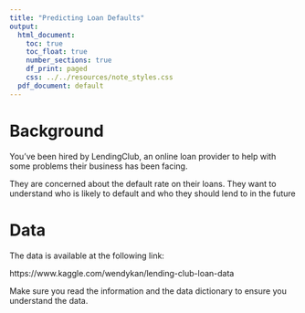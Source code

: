 ```yaml
---
title: "Predicting Loan Defaults"
output:
  html_document:
    toc: true
    toc_float: true
    number_sections: true
    df_print: paged
    css: ../../resources/note_styles.css
  pdf_document: default
---
```



# Background

You’ve been hired by LendingClub, an online loan provider to help with some problems their business has been facing. 

They are concerned about the default rate on their loans. They want to understand who is likely to default and who they should lend to in the future

# Data

The data is available at the following link:

https://www.kaggle.com/wendykan/lending-club-loan-data

Make sure you read the information and the data dictionary to ensure you understand the data.

